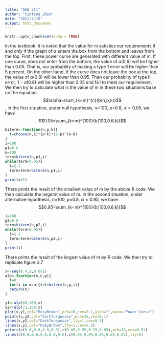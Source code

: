 ```yaml
---
title: "G&S 311"
author: "Yinfeng Zhou"
date: "2021/2/10"
output: html_document
---
```


```r
knitr::opts_chunk$set(echo = TRUE)
```

In the textbook, it is noted that the value for m satisties our requirements if and only if the graph of $\alpha$ enters the box from the bottom and leaves from the top. First, these power curve are generated with different value of m. If one curve, does not enter from the bottom, the value of $\alpha(0.6)$ will be higher than 0.05. That is, our probablity of making a type 1 error will be higher than 5 percent. On the other hand, if the curve does not leave the box at the top, the value of $\alpha(0.8)$ will be lower than 0.95. Then our probablity of type II error, $1-\alpha(0.8)$ will be higher than 0.05 and fail to meet our requirement.
We then try to calculate what is the value of m in these two situations base on the equation $$\alpha=\sum_{k=m}^{n}{b(n,p,k)}$$.
In the first situation, under null hypothesis, n=100, p=0.6, $\alpha=0.05$, we have $$0.05=\sum_{k=m}^{100}{b(100,0.6,k)}$$
```r
biterm<-function(n,p,k){
  t=choose(n,k)*(p^k)*(1-p)^(n-k)
}
i=100
p1=0.6
n=100
term=biterm(n,p1,i)
while(term<0.05){
  i=i-1
  term=term+biterm(n,p1,i)
}
print(i+1)
```
There prints the result of the smallest value of m by the above R code. We then calculate the largerst value of m. 
In the second situation, under alternative hypothesis, n=100, p=0.8, $\alpha=0.95$, we have $$0.95=\sum_{k=m}^{100}{b(100,0.8,k)}$$
```r
i=100
p2=0.8
term=biterm(n,p2,i)
while(term<0.95){
  i=i-1
  term=term+biterm(n,p2,i)
}
print(i)
```
There prints the result of the largest value of m by R code. We then try to replicate figure 3.7
```r
x<-seq(0.4,1,0.001)
alp<-function(m,n,p){
  t=0
  for(i in m:n){t=t+biterm(n,p,i)}
  return(t)
}

y1<-alp(69,100,x)
y2<-alp(73,100,x)
plot(x,y1,col="RosyBrown",pch=16,cex=0.1,ylab="",main="Power Curve")
points(x,y2,col="DarkTurquoise",pch=16,cex=0.1)
lines(x,y2,col="DarkTurquoise",lty=1,cex=0.5)
lines(x,y1,col="RosyBrown",lty=1,cex=0.5)
points(c(0.6,0.6,0.8,0.8),c(0.05,0.95,0.95,0.05),pch=16,cex=0.01)
lines(c(0.6,0.6,0.8,0.8,0.6),c(0.05,0.95,0.95,0.05,0.05),lty=2)
```